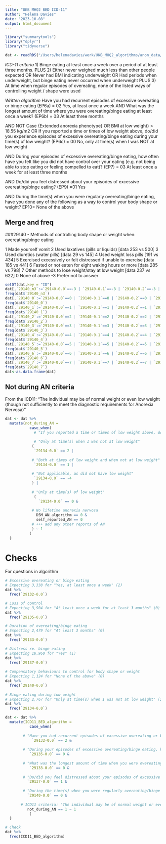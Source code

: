 ```yaml
---
title: "UKB MHQ2 BED ICD-11"
author: "Helena Davies"
date: "2023-10-08"
output: html_document
---
```


```r
library("summarytools")
library("dplyr")
library("tidyverse")
```

```r
dat <- readRDS("/Users/helenadavies/werk/UKB_MHQ2_algorithms/anon_data/MHQ2_Anonymous.rds")
```

*ICD-11 criteria*
1) Binge eating at least once a week over a period of at least three months. 
PLUS 
2) Either never weighed much less than other people expected 
OR 
Never had BMI indicating underweight 
OR 
Had periods when underweight, but binge eating never occurred when underweight 
PLUS 
3) At time when regular episodes of overeating, none of the listed ways of controlling weight / shape were used 


*Written algorithm*
Have you had recurrent episodes of excessive overeating or binge eating (EP6a) = 02 Yes, at least once a week 
AND 
What was the longest amount of time where you were overeating/binge eating at least once a week? (EP6b) = 03 At least three months 
 
AND 
NOT Case {Extended anorexia phenotype} 
OR 
BMI at low weight} > 18.55 kg/m2 
OR 
If you reported a time or times of low weight above, do/did you experience episodes of excessive overeating/binge eating during your time(s) of low weight? (EP6c) = 00 No, only at time(s) when I was NOT at low weight 
 
AND 
During your episodes of excessive overeating/binge eating, how often have you felt like you did not have control over your eating (e.g. not being able to stop eating or feeling compelled to eat)? (EP7) = 03 At least once a week for at least three months 
 
AND 
Do/did you feel distressed about your episodes of excessive overeating/binge eating? (EP9) =01 Yes 
 
AND 
During the time(s) when you were regularly overeating/binge eating, have you done any of the following as a way to control your body shape or weight? EP10= None of the above 

## Merge and freq

###29140 - Methods of controlling body shape or weight when overeating/binge eating

1              Made yourself vomit
2              Used laxatives (pills or liquids) [data 253 vs 500]
3              Used diuretics (water pills) [data 29 vs 145]
4              Used weight loss pills [191  vs 434]
5              Exercised excessively or felt distressed if unable to exercise [data 185 vs 441]
6              Fasted or not eaten for eight waking hours or more [data 285 vs 798]
7              Other methods to lose weight/stay at low weight [data 237 vs 622]
0              None of above
-3            Prefer not to answer

```r
setDT(dat,key = "ID")
dat[,`29140_n3`:=`29140-0.0`==-3 | `29140-0.1`==-3 | `29140-0.2`==-3 | `29140-0.3`==-3 | `29140-0.4`==-3 | `29140-0.5`==-3 | `29140-0.6`==-3]
freq(dat$`29140_n3`)
dat[,`29140_0`:=`29140-0.0`==0 | `29140-0.1`==0 | `29140-0.2`==0 | `29140-0.3`==0 | `29140-0.4`==0 | `29140-0.5`==0 | `29140-0.6`==0]
freq(dat$`29140_0`)
dat[,`29140_1`:=`29140-0.0`==1 | `29140-0.1`==1 | `29140-0.2`==1 | `29140-0.3`==1 | `29140-0.4`==1 | `29140-0.5`==1 | `29140-0.6`==1]
freq(dat$`29140_1`)
dat[,`29140_2`:=`29140-0.0`==2 | `29140-0.1`==2 | `29140-0.2`==2 | `29140-0.3`==2 | `29140-0.4`==2 | `29140-0.5`==2 | `29140-0.6`==2]
freq(dat$`29140_2`)
dat[,`29140_3`:=`29140-0.0`==3 | `29140-0.1`==3 | `29140-0.2`==3 | `29140-0.3`==3 | `29140-0.4`==3 | `29140-0.5`==3 | `29140-0.6`==3]
freq(dat$`29140_3`)
dat[,`29140_4`:=`29140-0.0`==4 | `29140-0.1`==4 | `29140-0.2`==4 | `29140-0.3`==4 | `29140-0.4`==4 | `29140-0.5`==4 | `29140-0.6`==4]
freq(dat$`29140_4`)
dat[,`29140_5`:=`29140-0.0`==5 | `29140-0.1`==5 | `29140-0.2`==5 | `29140-0.3`==5 | `29140-0.4`==5 | `29140-0.5`==5 | `29140-0.6`==5]
freq(dat$`29140_5`)
dat[,`29140_6`:=`29140-0.0`==6 | `29140-0.1`==6 | `29140-0.2`==6 | `29140-0.3`==6 | `29140-0.4`==6 | `29140-0.5`==6 | `29140-0.6`==6]
freq(dat$`29140_6`)
dat[,`29140_7`:=`29140-0.0`==7 | `29140-0.1`==7 | `29140-0.2`==7 | `29140-0.3`==7 | `29140-0.4`==7 | `29140-0.5`==7 | `29140-0.6`==7]
freq(dat$`29140_7`)
dat<-as.data.frame(dat)

```



## Not during AN criteria
From the ICD11: "The individual may be of normal weight or even low weight (though not sufficiently to meet the diagnostic requirements for Anorexia Nervosa)"
```r
dat <- dat %>%
  mutate(not_during_AN =
           case_when(
             # "If you reported a time or times of low weight above, do/did you experience episodes of excessive overeating/binge eating during your time(s) of low weight?"
             
             # "Only at time(s) when I was not at low weight"
            (
             `29134-0.0` == 2 |
               
            # "Both at times of low weight and when not at low weight"   
             `29134-0.0` == 1 |
              
            # "Not applicable, as did not have low weight"
             `29134-0.0` == -4
            ) |
              
            # "Only at time(s) of low weight"
             (
               `29134-0.0` == 0 &
                
            # No lifetime anorexia nervosa
              DSM_AN_algorithm == 0 &
              self_reported_AN == 0 
            # +++ add any other reports of AN
            ) ~ 1
           )
  )
```

# Checks
For questions in algorithm
```r
# Excessive overeating or binge eating
# Expecting 3,338 for "Yes, at least once a week" (2)
dat %>%
  freq(`29132-0.0`)

# Loss of control
# Expecting 3,904 for "At least once a week for at least 3 months" (0)
dat %>%
  freq(`29135-0.0`)

# Duration of overeating/binge eating
# Expecting 2,479 for "At least 3 months" (0)
dat %>%
  freq(`29133-0.0`)

# Distress re. binge eating
# Expecting 10,960 for "Yes" (1)
dat %>%
  freq(`29137-0.0`)
              
# Compensatory behaviours to control for body shape or weight
# Expecting 1,124 for "None of the above" (0)
dat %>%
  freq(`29140-0.0`)
                
# Binge eating during low weight
# Expecting 2,767 for "Only at time(s) when I was not at low weight" (2)
dat %>%
  freq(`29134-0.0`)
```

```r
dat <- dat %>%
  mutate(ICD11_BED_algorithm =
           case_when(
             
        # "Have you had recurrent episodes of excessive overeating or binge eating (i.e. eating significantly more than what most people eat in a similar period of time, for example, two hours)?" = "Yes, at least once a week" 
            `29132-0.0` == 2 &
              
        # "During your episodes of excessive overeating/binge eating, how often have you felt like you did not have control over your eating (e.g. not being able to stop eating or feeling compelled to eat)?" = "At least once a week for at least 3 months"  
           `29135-0.0` == 0 &
              
        # "What was the longest amount of time when you were overeating/binge eating at least once a week?" = "At least 3 months"
           `29133-0.0` == 0 &
          
        # "Do/did you feel distressed about your episodes of excessive overeating/binge eating?" = "Yes"
          `29137-0.0` == 1 &
          
        # "During the time(s) when you were regularly overeating/binge eating, have you done any of the following as a way to control your body shape or weight? (Select all that apply)?" = "None of the above"
          `29140-0.0` == 0 &
        
       # ICD11 criteria: "The individual may be of normal weight or even low weight (though not sufficiently to meet the diagnostic requirements for Anorexia Nervosa)" (calculated above)
          not_during_AN == 1 ~ 1
           )
  )

# Check
dat %>%
  freq(ICD11_BED_algorithm)
```
